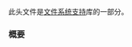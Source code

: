 {{cpp/header/title|filesystem|notes={{mark c++17}}}}
{{cpp/header/navbar}}
此头文件是[[cpp/filesystem|文件系统支持]]库的一部分。

{{dsc begin}}
{{dsc h1|包含}}
{{dsc inc | cpp/header/dsc compare}}
{{dsc h1|类}}
{{dsc namespace|std::filesystem}}
{{dsc inc | cpp/filesystem/dsc path}}
{{dsc inc | cpp/filesystem/dsc filesystem_error}}
{{dsc inc | cpp/filesystem/dsc directory_entry}}
{{dsc inc | cpp/filesystem/dsc directory_iterator}}
{{dsc inc | cpp/filesystem/dsc recursive_directory_iterator}}
{{dsc inc | cpp/filesystem/dsc file_status}}
{{dsc inc | cpp/filesystem/dsc space_info}}
{{dsc inc | cpp/filesystem/dsc file_type}}
{{dsc inc | cpp/filesystem/dsc perms}}
{{dsc inc | cpp/filesystem/dsc perm_options}}
{{dsc inc | cpp/filesystem/dsc copy_options}}
{{dsc inc | cpp/filesystem/dsc directory_options}}
{{dsc inc | cpp/filesystem/dsc file_time_type}}
{{dsc namespace|std}}
{{dsc inc | cpp/filesystem/path/dsc hash}}
{{dsc h2 | 前置声明}}
{{dsc header | functional}}
{{dsc namespace|std}}
{{dsc inc | cpp/utility/dsc hash}}
{{dsc h1|函数}}
{{dsc namespace|std::filesystem}}
{{dsc inc | cpp/filesystem/path/dsc u8path}}
{{dsc inc | cpp/filesystem/dsc absolute}}
{{dsc inc | cpp/filesystem/dsc canonical}}
{{dsc inc | cpp/filesystem/dsc relative}}
{{dsc inc | cpp/filesystem/dsc copy}}
{{dsc inc | cpp/filesystem/dsc copy_file}}
{{dsc inc | cpp/filesystem/dsc copy_symlink}}
{{dsc inc | cpp/filesystem/dsc create_directory}}
{{dsc inc | cpp/filesystem/dsc create_hard_link}}
{{dsc inc | cpp/filesystem/dsc create_symlink}}
{{dsc inc | cpp/filesystem/dsc current_path}}
{{dsc inc | cpp/filesystem/dsc exists}}
{{dsc inc | cpp/filesystem/dsc equivalent}}
{{dsc inc | cpp/filesystem/dsc file_size}}
{{dsc inc | cpp/filesystem/dsc hard_link_count}}
{{dsc inc | cpp/filesystem/dsc last_write_time}}
{{dsc inc | cpp/filesystem/dsc permissions}}
{{dsc inc | cpp/filesystem/dsc read_symlink}}
{{dsc inc | cpp/filesystem/dsc remove}}
{{dsc inc | cpp/filesystem/dsc rename}} 
{{dsc inc | cpp/filesystem/dsc resize_file}}
{{dsc inc | cpp/filesystem/dsc space}}
{{dsc inc | cpp/filesystem/dsc status}}
{{dsc inc | cpp/filesystem/dsc temp_directory_path}}
{{dsc h2 |文件类型}}
{{dsc inc | cpp/filesystem/dsc is_block_file}}
{{dsc inc | cpp/filesystem/dsc is_character_file}}
{{dsc inc | cpp/filesystem/dsc is_directory}}
{{dsc inc | cpp/filesystem/dsc is_empty}}
{{dsc inc | cpp/filesystem/dsc is_fifo}}
{{dsc inc | cpp/filesystem/dsc is_other}}
{{dsc inc | cpp/filesystem/dsc is_regular_file}}
{{dsc inc | cpp/filesystem/dsc is_socket}}
{{dsc inc | cpp/filesystem/dsc is_symlink}}
{{dsc inc | cpp/filesystem/dsc status_known}}
{{dsc end}}

===概要===
{{cpp/synopsis/filesystem}}

{{langlinks|de|en|es|ja|ru}}